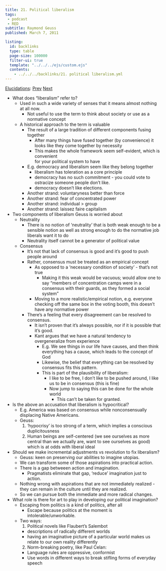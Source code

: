 ```yaml
---
title: 21. Political liberalism
tags: 
 - podcast
 - RED
subtitle: Raymond Geuss
published: March 7, 2011

listing:
  id: backlinks
  type: table
  page-size: 100000
  filter-ui: true
  template: "../../../ejs/custom.ejs"
  contents:
    - ../../../backlinks/21. political liberalism.yml
---
```


[Elucidations](/docs/phil/elucidations/Elucidations.html): [Prev](/docs/phil/elucidations/20. Faith.html) [Next](/docs/phil/elucidations/22. Collective action.html)

- What does "liberalism" refer to?
  - Used in such a wide variety of senses that it means almost nothing at all 
    now.
    - Not useful to use the term to think about society or use as a normative 
      concept
  - A historical approach to the term is valuable
    - The result of a large tradition of different components fusing together
      - After many things have fused together (by convenience) it looks like 
        they come together by necessity
      - This makes the whole framework seem self-evident, which is convenient  
        for your political system to have
    - E.g. democracy and liberalism seem like they belong together
      - liberalism has toleration as a core principle
      - democracy has no such commitment - you could vote to ostracize someone 
        people don't like.
      - democracy doesn't like elections.
    - Another strand: voluntaryness better than force
    - Another strand: fear of concentrated power
    - Another strand: individual > group
    - Another strand: laissez faire capitalism
- Two components of liberalism Geuss is worried about
  - Neutrality
    - There is no notion of 'neutrality' that is both weak enough to be a 
      sensible notion as well as strong enough to do the normative job liberals 
      want it to do
    - Neutrality itself cannot be a generator of political value
  - Consensus
    - It's not that lack of consensus is good and it's good to push people 
      around
    - Rather, consensus must be treated as an empirical concept
      - As opposed to a 'necessary condition of society' - that's not true
        - Making it this weak would be vacuous; would allow one to say "members 
          of concentration camps were in a consensus with their guards, as they 
          formed a social system"
      - Moving to a more realistic/empirical notion, e.g. everyone checking off 
        the same box in the voting booth, this doesn't have any normative power
    - There's a feeling that every disagreement can be resolved to consensus.
      - It isn't proven that it's always possible, nor if it is possible that 
        it's good.
      - Kant argues that we have a natural tendency to overgeneralize from 
        experience
        - E.g. We see things in our life have causes, and then think everything 
          has a cause, which leads to the concept of God
        - Likewise, the belief that everything can be resolved by consensus fits 
          this pattern.
        - This is part of the plausibility of liberalism:
          - I like to be free, I don't like to be pushed around, I like us to be 
            in consensus (this is fine)
          - Now jump to saying this can be done for the whole world
            - This can't be taken for granted.
- Is the above an accusation that liberalism is hypocritical?
  - E.g. America was based on consensus while nonconsensually displacing Native 
    Americans.
  - Geuss:
    1. 'hypocrisy' is too strong of a term, which implies a conscious 
       duplicitousness
    2. Human beings are self-centered (we see ourselves as more central than we 
       actually are, want to see ourselves as good) which is at odds with 
       liberal ideal
- Should we make incremental adjustments vs revolution to fix liberalism?
  - Geuss: keen on preserving our abilities to imagine utopias.
  - We can transform some of those aspirations into practical action.
  - There is a gap betweeen action and imagination.
    - Pragmatists eliminate that gap, 'reduce' imagination just to action.
  - Nothing wrong with aspirations that are not immediately realized - they can 
    remain in the culture until they are realized.
  - So we can pursue both the immediate and more radical changes.
- What role is there for art to play in developing our political imagination?
  - Escaping from politics is a kind of politics, after all
    - Escape because politics at the moment is intolerable/unworkable.
  - Two ways:
    1. Political novels like Flaubert's Salembot
      - descriptions of radically different worlds
      - having an imaginative picture of a particular world makes us relate to 
        our own reality differently
    2. Norm-breaking poetry, like Paul Celan:
      - Language rules are oppressive, conformist
      - Use words in different ways to break stifling forms of everyday speech
